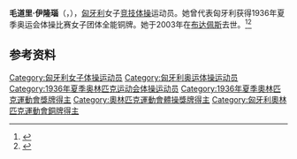 {{NoteTA|G1=Sports}}
{{eastern name order|[[匈牙利语|匈牙利语]]}}

'''毛道里·伊隆瑙'''（{{lang-hu|Madary Ilona}}，{{bd|1916年|6月23日|2003年|6月11日}}），[[匈牙利|匈牙利]]女子[[竞技体操|竞技体操]]运动员。她曾代表匈牙利获得1936年夏季奥运会体操比赛女子团体全能铜牌。她于2003年在[[布达佩斯|布达佩斯]]去世。<ref>{{Cite web|title=Ilona MADARY|url=https://www.olympic.org/ilona-madary|accessdate=2021-04-02|work=International Olympic Committee|archive-date=2017-11-13|archive-url=https://web.archive.org/web/20171113222254/https://www.olympic.org/Ilona-Madary|dead-url=no}}</ref><ref>{{cite web|url=https://www.olympedia.org/athletes/28639|title=Ilona Madary|work=Olympedia|accessdate=2021-04-02|archive-date=2020-12-07|archive-url=https://web.archive.org/web/20201207132010/https://www.olympedia.org/athletes/28639|dead-url=no}}</ref>

== 参考资料 ==
{{reflist}}

{{Authority control}}
{{DEFAULTSORT:Madary, Ilona}}
[[Category:匈牙利女子体操运动员|Category:匈牙利女子体操运动员]]
[[Category:匈牙利奥运体操运动员|Category:匈牙利奥运体操运动员]]
[[Category:1936年夏季奥林匹克运动会体操运动员|Category:1936年夏季奥林匹克运动会体操运动员]]
[[Category:1936年夏季奧林匹克運動會獎牌得主|Category:1936年夏季奧林匹克運動會獎牌得主]]
[[Category:奧林匹克運動會體操獎牌得主|Category:奧林匹克運動會體操獎牌得主]]
[[Category:匈牙利奧林匹克運動會銅牌得主|Category:匈牙利奧林匹克運動會銅牌得主]]